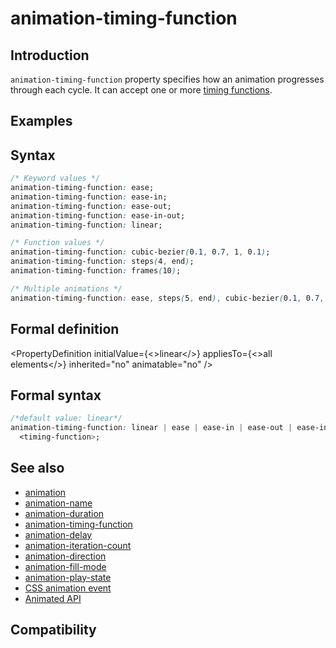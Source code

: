 
# animation-timing-function

## Introduction

`animation-timing-function` property specifies how an animation progresses through each cycle. It can accept one or more [timing functions](https://developer.mozilla.org/en-US/docs/Web/CSS/easing-function).

## Examples

<Go
  example="css-api"
  img="/assets/doc/css/animation-timing-function.gif"
  defaultEntryFile="dist/animation-timing-function.lynx.bundle"
  defaultFile="src/animation-timing-function/App.tsx"
  entry="src/animation-timing-function"
/>

## Syntax

```css
/* Keyword values */
animation-timing-function: ease;
animation-timing-function: ease-in;
animation-timing-function: ease-out;
animation-timing-function: ease-in-out;
animation-timing-function: linear;

/* Function values */
animation-timing-function: cubic-bezier(0.1, 0.7, 1, 0.1);
animation-timing-function: steps(4, end);
animation-timing-function: frames(10);

/* Multiple animations */
animation-timing-function: ease, steps(5, end), cubic-bezier(0.1, 0.7, 1, 0.1);
```

## Formal definition


<PropertyDefinition
  initialValue={<>linear</>}
  appliesTo={<>all elements</>}
  inherited="no"
  animatable="no"
/>

## Formal syntax

```css
/*default value: linear*/
animation-timing-function: linear | ease | ease-in | ease-out | ease-in-out |
  <timing-function>;
```

## See also

- [animation](./animation.mdx)
- [animation-name](./animation-name.mdx)
- [animation-duration](./animation-duration.mdx)
- [animation-timing-function](./animation-timing-function.mdx)
- [animation-delay](./animation-delay.mdx)
- [animation-iteration-count](./animation-iteration-count.mdx)
- [animation-direction](./animation-direction.mdx)
- [animation-fill-mode](./animation-fill-mode.mdx)
- [animation-play-state](./animation-play-state.mdx)
- [CSS animation event](../../lynx-api/event/animation-event.mdx)
- [Animated API](../../lynx-api/lynx/lynx-animate-api.mdx)

## Compatibility


<LegacyCompatTable metadata="css/properties/animation-timing-function" />
